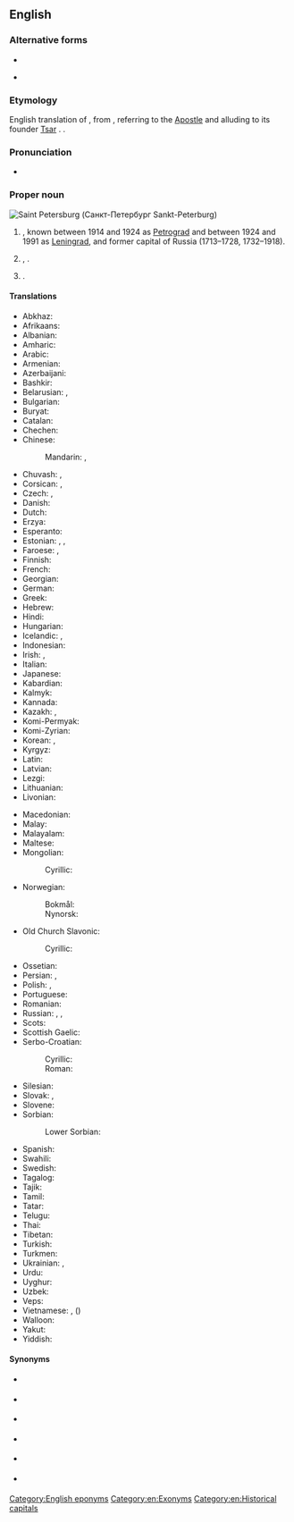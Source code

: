 ==English==
{{wikipedia}}

===Alternative forms===
* {{alter|en|St. Petersburg|St Petersburg}}
* {{l|en|St. Petersburgh}} {{q|obsolete}}

===Etymology===
English translation of {{bor|en|ru|Санкт-Петербу́рг}}, from {{der|en|de|[[Sankt]] [[Peter|Peters]][[Burg|burg]]||Saint Peter's City}}, referring to {{w|Saint Peter}} the [[Apostle]] and alluding to its founder [[tsar|Tsar]] {{w|Peter the Great}}. {{doublet|en|Peterborough}}.

===Pronunciation===
* {{IPA|en|/sənt ˈpiːtə(r)zˌbɜː(r)ɡ/}}

===Proper noun===
[[Image:Spb collage.JPG|thumb|Saint Petersburg (Санкт-Петербург ''Sankt-Peterburg'')]]
{{en-proper noun|head=[[saint|Saint]] [[Petersburg]]}}

# {{place|en|federal city|c/Russia}}, known between 1914 and 1924 as [[Petrograd]] and between 1924 and 1991 as [[Leningrad]], and former capital of Russia (1713–1728, 1732–1918).
# {{alternative form of|en|St. Petersburg}}, {{place|en|a=a|city|s/Florida|c/USA}}.
# {{place|en|unincorporated community|co/Logan County|s/Colorado|c/USA}}.

====Translations====
{{trans-top|city in Russia}}
* Abkhaz: {{t|ab|Санқт-Петербург}}
* Afrikaans: {{t|af|Sint Petersburg}}
* Albanian: {{t|sq|Shën Petersburgu|m}}
* Amharic: {{t|am|ሳንክት ፔቴርቡርግ}}
* Arabic: {{t|ar|سَانْت بُطْرُسْبُرْغ|f|tr=sant buṭrusburḡ}}
* Armenian: {{t|hy|Սանկտ Պետերբուրգ}}
* Azerbaijani: {{t|az|Sankt-Peterburq}}
* Bashkir: {{t|ba|Санкт-Петербург}}
* Belarusian: {{t|be|Санкт-Пецярбу́рг|m}}, {{t|be|Пецярбу́рг|m}}
* Bulgarian: {{t|bg|Санкт Петербу́рг|m}}
* Buryat: {{t|bua|Саанкта-Петербүүргэ}}
* Catalan: {{t|ca|Sant Petersburg|m}}
* Chechen: {{t|ce|Петарбух}}
* Chinese:
*: Mandarin: {{t+|cmn|聖彼得堡}}, {{t+|cmn|圣彼得堡|tr=Shèng-Bǐdebǎo}}
* Chuvash: {{t|cv|Питӗрпур}}, {{t|cv|Питӗр}} {{qualifier|colloquial}}
* Corsican: {{t|co|San Pietruburgu|m}}, {{t|co|San Petruburgu|m}}
* Czech: {{t|cs|Sankt Petěrburg|m}}, {{t+|cs|Petrohrad|m}}
* Danish: {{t|da|Sankt Petersborg}}
* Dutch: {{t+|nl|Sint-Petersburg}}
* Erzya: {{t|myv|Ине-Петрань ош}}
* Esperanto: {{t|eo|Sankt-Peterburgo}}
* Estonian: {{t+|et|Peterburi}}, {{t|et|Sankt-Peterburg}} {{qualifier|rare}}, {{t|et|Piiter}} {{qualifier|historical}}
* Faroese: {{t|fo|St. Pætursborg|f}}, {{t|fo|Sankta Pætursborg|f}}
* Finnish: {{t+|fi|Pietari}}
* French: {{t+|fr|Saint-Pétersbourg|m}}
* Georgian: {{t|ka|სანქტ-პეტერბურგი}}
* German: {{t+|de|Sankt Petersburg|n}}
* Greek: {{t+|el|Αγία Πετρούπολη|f}}
* Hebrew: {{t|he|סנט פטרסבורג|tr=sent petersburg}}
* Hindi: {{t|hi|सेंट पीटर्सबर्ग}}
* Hungarian: {{t+|hu|Szentpétervár}}
* Icelandic: {{t|is|Sankti Pétursborg|f}}, {{t|is|Pétursborg|f}}
* Indonesian: {{t|id|St. Petersburg}}
* Irish: {{t|ga|Cathair Pheadair|f}}, {{t|ga|Brí Shan Pheadair|f}}
* Italian: {{t+|it|San Pietroburgo|m}}
* Japanese: {{t|ja|サンクトペテルブルク|tr=Sankuto-Peteruburuku}}
* Kabardian: {{t|kbd|Бытырбыху}}
* Kalmyk: {{t|xal|Санкт-Петербург}}
* Kannada: {{t|kn|ಸೇಂಟ್ ಪೀಟರ್ಸ್‌ಬರ್ಗ್}}
* Kazakh: {{t|kk|Санкт-Петербург}}, {{t|kk|Сән-Питербор}}
* Komi-Permyak: {{t|koi|Петыркар}}
* Komi-Zyrian: {{t|kpv|Петыркар}}
* Korean: {{t+|ko|^상트페테르부르크}}, {{t|ko|^싼크뜨뻬쩨르부르그}} {{qualifier|North Korea}}
* Kyrgyz: {{t|ky|Санкт-Петербург}}
* Latin: {{t|la|Petropolis|m}}
* Latvian: {{t|lv|Sanktpēterburga|f}}
* Lezgi: {{t|lez|Санкт-Петербург}}
* Lithuanian: {{t|lt|Sankt Peterburgas|m}}
* Livonian: {{t|liv|Pētõrburg}}
{{trans-mid}}
* Macedonian: {{t|mk|Санкт Пе́тербург|m}}
* Malay: {{t|ms|Saint Petersburg}}
* Malayalam: {{t|ml|സെന്റ് പീറ്റേഴ്സ്ബര്‍ഗ്}}
* Maltese: {{t|mt|San Pietruburgu|m}}
* Mongolian:
*: Cyrillic: {{t|mn|Санкт-Петербург}}
* Norwegian:
*: Bokmål: {{t|nb|St. Petersburg}}
*: Nynorsk: {{t|nn|Sankt Petersburg}}
* Old Church Slavonic:
*: Cyrillic: {{t|cu|Санкт-Пєтєрбоургъ|m}}
* Ossetian: {{t|os|Бетъырбух}}
* Persian: {{t+|fa|سن پترزبورگ|tr=san peterzburg}}, {{t|fa|پتل پورت|tr=petel port}} {{qualifier|dated}}
* Polish: {{t+|pl|Petersburg|m}}, {{t+|pl|Sankt Petersburg|m}}
* Portuguese: {{t|pt|São Petersburgo|f}}
* Romanian: {{t|ro|Petersburg}}
* Russian: {{t+|ru|Санкт-Петербу́рг|m}}, {{t+|ru|Петербу́рг|m}}, {{t+|ru|Пи́тер|m}} {{qualifier|colloquial}}
* Scots: {{t|sco|Saunt Petersburg}}
* Scottish Gaelic: {{t|gd|Brìgh Naoimh Pheadair|f}}
* Serbo-Croatian:
*: Cyrillic: {{t|sh|Санкт Петербург|m}}
*: Roman: {{t+|sh|Sankt Peterburg|m}}
* Silesian: {{t|szl|Pejtersburg|m}}
* Slovak: {{t|sk|Sankt Peterburg|m}}, {{t|sk|Petrohrad|m}}
* Slovene: {{t|sl|Sankt Peterburg|m}}
* Sorbian:
*: Lower Sorbian: {{t|dsb|Sankt Petersburg|m}}
* Spanish: {{t+|es|San Petersburgo|m}}
* Swahili: {{t|sw|Sankt Peterburg}}
* Swedish: {{t+|sv|Sankt Petersburg}}
* Tagalog: {{t|tl|San Petersburgo}}
* Tajik: {{t|tg|Санкт-Петербург}}
* Tamil: {{t|ta|சென் பீட்டர்ஸ்பேர்க்}}
* Tatar: {{t|tt|Санкт-Петербург}}
* Telugu: {{t|te|సెయింట్ పీటర్స్‌బర్గ్}}
* Thai: {{t|th|เซนต์ปีเตอร์สเบิร์ก}}
* Tibetan: {{t|bo|སན་པི་ཏི་པོག}}
* Turkish: {{t|tr|St. Petersburg}}
* Turkmen: {{t|tk|Sankt-Peterburg}}
* Ukrainian: {{t|uk|Санкт-Петербу́рг|m}}, {{t|uk|Петербу́рг|m}}
* Urdu: {{t|ur|سینٹ پیٹرز برگ}}
* Uyghur: {{t|ug|سانكت پېتېربۇرگ}}
* Uzbek: {{t|uz|Sankt-Peterburg}}
* Veps: {{t|vep|Piter}}
* Vietnamese: {{t|vi|Xanh Pê-téc-bua}}, {{t|vi|Thành Bỉ Đắc}} ({{t|vi|城彼得}})
* Walloon: {{t|wa|Sint Petersbork}}
* Yakut: {{t|sah|Санкт-Петербург}}
* Yiddish: {{t|yi|פּעטערבורג}}
{{trans-bottom}}

====Synonyms====
* {{l|en|Leningrad}} {{qualifier|historical name of the city, still the name of the surrounding oblast}}
* {{l|en|Northern Palmyra}} {{qualifier|nickname}}
* {{l|en|Petersburg}} {{qualifier|informal}}
* {{l|en|Petrograd}} {{qualifier|historical name of the city, name of a region in the city}}
* {{l|en|Piter}} {{qualifier|colloquial}}
* {{l|en|Sankt-Peterburg}} {{qualifier|transliteration}}

[[Category:English eponyms]]
[[Category:en:Exonyms]]
[[Category:en:Historical capitals]]